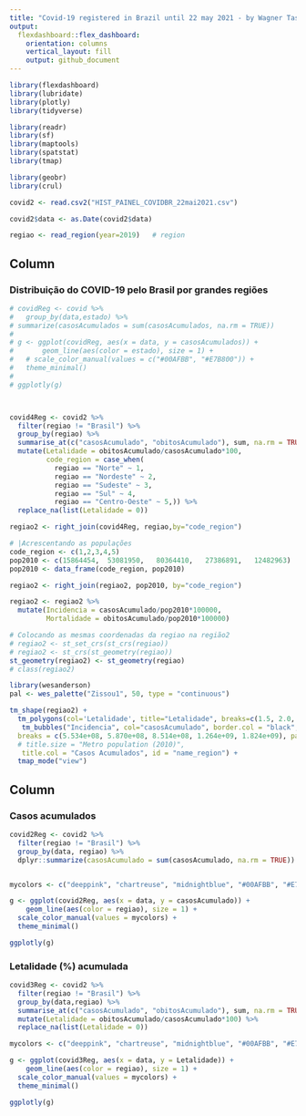 ```yaml
---
title: "Covid-19 registered in Brazil until 22 may 2021 - by Wagner Tassinari (wtassinari@gmail.com)"
output: 
  flexdashboard::flex_dashboard:
    orientation: columns
    vertical_layout: fill
    output: github_document
---
```


```r
library(flexdashboard)
library(lubridate)
library(plotly)
library(tidyverse)

library(readr)
library(sf)
library(maptools)
library(spatstat)
library(tmap)

library(geobr)
library(crul)

covid2 <- read.csv2("HIST_PAINEL_COVIDBR_22mai2021.csv")

covid2$data <- as.Date(covid2$data)

regiao <- read_region(year=2019)   # region

```


Column {data-width=650}
-----------------------------------------------------------------------

### Distribuição do COVID-19 pelo Brasil por grandes regiões

```r

# covidReg <- covid %>%
#   group_by(data,estado) %>%
# summarize(casosAcumulados = sum(casosAcumulados, na.rm = TRUE))
# 
# g <- ggplot(covidReg, aes(x = data, y = casosAcumulados)) +
#       geom_line(aes(color = estado), size = 1) +
#   # scale_color_manual(values = c("#00AFBB", "#E7B800")) +
#   theme_minimal()
# 
# ggplotly(g)



covid4Reg <- covid2 %>%
  filter(regiao != "Brasil") %>%
  group_by(regiao) %>%
  summarise_at(c("casosAcumulado", "obitosAcumulado"), sum, na.rm = TRUE) %>%
  mutate(Letalidade = obitosAcumulado/casosAcumulado*100,
         code_region = case_when(
           regiao == "Norte" ~ 1,
           regiao == "Nordeste" ~ 2,
           regiao == "Sudeste" ~ 3,
           regiao == "Sul" ~ 4,
           regiao == "Centro-Oeste" ~ 5,)) %>% 
  replace_na(list(Letalidade = 0))

regiao2 <- right_join(covid4Reg, regiao,by="code_region")  

# |Acrescentando as populações 
code_region <- c(1,2,3,4,5)
pop2010 <- c(15864454,	53081950,	80364410,	27386891,	12482963)
pop2010 <- data_frame(code_region, pop2010)

regiao2 <- right_join(regiao2, pop2010, by="code_region")  

regiao2 <- regiao2 %>%
  mutate(Incidencia = casosAcumulado/pop2010*100000,
         Mortalidade = obitosAcumulado/pop2010*100000)

# Colocando as mesmas coordenadas da regiao na região2
# regiao2 <- st_set_crs(st_crs(regiao))
# regiao2 <- st_crs(st_geometry(regiao))
st_geometry(regiao2) <- st_geometry(regiao)
# class(regiao2)

library(wesanderson)
pal <- wes_palette("Zissou1", 50, type = "continuous")

tm_shape(regiao2) +
  tm_polygons(col='Letalidade', title="Letalidade", breaks=c(1.5, 2.0, 2.5, 3.5, 4.0), border.col = "white", palette="Oranges", popup.vars = c("Incidencia", "Mortalidade", "Letalidade")) +
   tm_bubbles("Incidencia", col="casosAcumulado", border.col = "black", border.alpha = 0.5,
  breaks = c(5.534e+08, 5.870e+08, 8.514e+08, 1.264e+09, 1.824e+09), palette = "-RdYlGn",
  # title.size = "Metro population (2010)",
   title.col = "Casos Acumulados", id = "name_region") +
  tmap_mode("view")


```

Column {data-width=350}
-----------------------------------------------------------------------

### Casos acumulados

```r

covid2Reg <- covid2 %>%
  filter(regiao != "Brasil") %>%
  group_by(data, regiao) %>%
  dplyr::summarize(casosAcumulado = sum(casosAcumulado, na.rm = TRUE))


mycolors <- c("deeppink", "chartreuse", "midnightblue", "#00AFBB", "#E7B800")

g <- ggplot(covid2Reg, aes(x = data, y = casosAcumulado)) + 
    geom_line(aes(color = regiao), size = 1) +
  scale_color_manual(values = mycolors) +
  theme_minimal()

ggplotly(g)
```

### Letalidade (%) acumulada

```r

covid3Reg <- covid2 %>%
  filter(regiao != "Brasil") %>%
  group_by(data,regiao) %>%
  summarise_at(c("casosAcumulado", "obitosAcumulado"), sum, na.rm = TRUE) %>%
  mutate(Letalidade = obitosAcumulado/casosAcumulado*100) %>% 
  replace_na(list(Letalidade = 0))

mycolors <- c("deeppink", "chartreuse", "midnightblue", "#00AFBB", "#E7B800")

g <- ggplot(covid3Reg, aes(x = data, y = Letalidade)) + 
    geom_line(aes(color = regiao), size = 1) +
  scale_color_manual(values = mycolors) +
  theme_minimal()

ggplotly(g)

```

